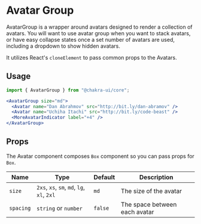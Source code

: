 # Avatar Group

AvatarGroup is a wrapper around avatars designed to render a collection of
avatars. You will want to use avatar group when you want to stack avatars, or
have easy collapse states once a set number of avatars are used, including a
dropdown to show hidden avatars.

It utilizes React's `cloneElement` to pass common props to the Avatars.

## Usage

```js
import { AvatarGroup } from "@chakra-ui/core";
```

```jsx
<AvatarGroup size="md">
  <Avatar name="Dan Abrahmov" src="http://bit.ly/dan-abramov" />
  <Avatar name="Uchiha Itachi" src="http://bit.ly/code-beast" />
  <MoreAvatarIndicator label="+4" />
</AvatarGroup>
```

## Props

The Avatar component composes `Box` component so you can pass props for `Box`.

| Name      | Type                                       | Default | Description                   |
| --------- | ------------------------------------------ | ------- | ----------------------------- |
| `size`    | `2xs`, `xs`, `sm`, `md`, `lg`, `xl`, `2xl` | `md`    | The size of the avatar        |
| `spacing` | `string` or `number`                       | `false` | The space between each avatar |
